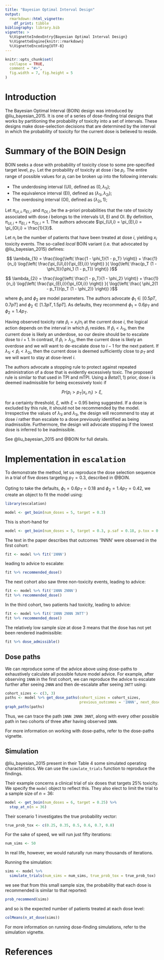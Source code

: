 ```yaml
---
title: "Bayesian Optimal Interval Design"
output: 
  rmarkdown::html_vignette:
    df_print: tibble
bibliography: library.bib
vignette: >
  %\VignetteIndexEntry{Bayesian Optimal Interval Design}
  %\VignetteEngine{knitr::rmarkdown}
  %\VignetteEncoding{UTF-8}
---
```


```r
knitr::opts_chunk$set(
  collapse = TRUE,
  comment = "#>",
  fig.width = 7, fig.height = 5
)
```

# Introduction
The Bayesian Optimal Interval (BOIN) design was introduced by @liu_bayesian_2015.
It is one of a series of dose-finding trial designs that works by partitioning the probability of toxicity into a set of intervals.
These designs make dose-selection decisions that are determined by the interval in which the probability of toxicity for the current dose is believed to reside.


# Summary of the BOIN Design
BOIN seeks a dose with probability of toxicity close to some pre-specified target level, $p_T$.
Let the probability of toxicity at dose $i$ be $p_i$.
The entire range of possible values for $p_i$ can be broken up into the following intervals: 

* The underdosing interval (UI), defined as $(0, \lambda_{1i})$;
* The equivalence interval (EI), defined as $(\lambda_{1i}, \lambda_{2i})$;
* The overdosing interval (OI), defined as $(\lambda_{2i}, 1)$;

Let $\pi_{UI,i}, \pi_{EI,i}$ and $\pi_{OI,i}$ be the a-priori probabilities that the rate of toxicity associated with dose $i$ belongs to the intervals UI, EI and OI.
By definition, $\pi_{UI,i} + \pi_{EI,i} + \pi_{OI,i} = 1$.
The authors advocate $\pi_{UI,i} = \pi_{EI,i} = \pi_{OI,i} = \frac{1}{3}$.

Let $n_i$ be the number of patients that have been treated at dose $i$, yielding $x_i$ toxicity events.
The so-called _local_ BOIN variant (i.e. that advocated by @liu_bayesian_2015) defines: 

$$ \lambda_{1i} = \frac{\log{\left( \frac{1 - \phi_1}{1 - p_T} \right)} + \frac{1}{n_i} \log{\left( \frac{\pi_{UI,i}}{\pi_{EI,i}} \right)} }{ \log{\left( \frac{p_T (1 - \phi_1)}{\phi_1 (1 - p_T)} \right)} }$$

$$ \lambda_{2i} = \frac{\log{\left( \frac{1 - p_T}{1 - \phi_2} \right)} + \frac{1}{n_i} \log{\left( \frac{\pi_{EI,i}}{\pi_{OI,i}} \right)} }{ \log{\left( \frac{ \phi_2(1 - p_T)}{p_T (1 - \phi_2)} \right)} }$$

where $\phi_1$ and $\phi_2$ are model parameters.
The authors advocate $\phi_1 \in \left[ 0.5pT, 0.7pT \right]$ and $\phi_2 \in \left[ 1.3pT, 1.5pT \right]$.
As defaults, they recommend $\phi_1 = 0.6p_T$ and $\phi_2 = 1.4p_T$.

Having observed toxicity rate $\hat{p}_i = x_i / n_i$ at the current dose $i$, the logical action depends on the interval in which $\hat{p}_i$ resides. 
If $\hat{p}_i < \lambda_{1i}$, then the current dose is likely an underdose, so our desire should be to escalate dose to $i+1$.
In contrast, if $\hat{p}_i > \lambda_{2i}$, then the current dose is likely an overdose and we will want to de-escalate dose to $i-1$ for the next patient.
If $\lambda_{1i} < \hat{p}_i < \lambda_{2i}$, then the current dose is deemed sufficiently close to $p_T$ and we will want to stay at dose-level $i$.

The authors advocate a stopping rule to protect against repeated administration of a dose that is evidently excessively toxic.
The proposed rule is similar to that used in TPI and mTPI.
Using a $Beta(1, 1)$ prior, dose $i$ is deemed inadmissible for being excessively toxic if

$$ Pr(p_{i} > p_{T} | x_i, n_i) > \xi,$$

for a certainty threshold, $\xi$, with $\xi = 0.95$ being suggested.
If a dose is excluded by this rule, it should not be recommended by the model.
Irrespective the values of $\lambda_{1i}$ and $\lambda_{1i}$, the design will recommend to stay at dose $i$ rather than escalate to a dose previously identified as being inadmissible.
Furthermore, the design will advocate stopping if the lowest dose is inferred to be inadmissible.

See @liu_bayesian_2015 and @BOIN for full details.



# Implementation in `escalation`
To demonstrate the method, let us reproduce the dose selection sequence in a trial of five doses targeting $p_T = 0.3$, described in @BOIN. 

Opting to take the defaults, $\phi_1 = 0.6 p_T = 0.18$ and $\phi_2 = 1.4 p_T = 0.42$, we create an object to fit the model using:
```r
library(escalation)

model <- get_boin(num_doses = 5, target = 0.3)
```

This is short-hand for 
```r
model <- get_boin(num_doses = 5, target = 0.3, p.saf = 0.18, p.tox = 0.42)
```

The text in the paper describes that outcomes '1NNN' were observed in the first cohort:
```r
fit <- model %>% fit('1NNN')
```

leading to advice to escalate:
```r
fit %>% recommended_dose()
```

The next cohort also saw three non-toxicity events, leading to advice:

```r
fit <- model %>% fit('1NNN 2NNN')
fit %>% recommended_dose()
```

In the third cohort, two patients had toxicity, leading to advice:

```r
fit <- model %>% fit('1NNN 2NNN 3NTT')
fit %>% recommended_dose()
```

The relatively low sample size at dose 3 means that the dose has not yet been rendered inadmissible:

```r
fit %>% dose_admissible()
```

## Dose paths
We can reproduce some of the advice above using dose-paths to exhaustively calculate all possible future model advice.
For example, after observing `1NNN` in the first cohort, we can reproduce the advice to escalate further after seeing `2NNN` and then de-escalate after seeing `3NTT` using:

```r
cohort_sizes <- c(3, 3)
paths <- model %>% get_dose_paths(cohort_sizes = cohort_sizes, 
                                  previous_outcomes = '1NNN', next_dose = 2)
graph_paths(paths)
```

Thus, we can trace the path `1NNN 2NNN 3NNT`, along with every other possible path in two cohorts of three after having observed `1NNN`.

For more information on working with dose-paths, refer to the dose-paths vignette.


## Simulation
@liu_bayesian_2015 present in their Table 4 some simulated operating characteristics.
We can use the `simulate_trials` function to reproduce the findings.

Their example concerns a clinical trial of six doses that targets 25% toxicity.
We specify the `model` object to reflect this.
They also elect to limit the trial to a sample size of $n=36$:

```r
model <- get_boin(num_doses = 6, target = 0.25) %>% 
  stop_at_n(n = 36)
```

Their scenario 1 investigates the true probability vector:
```r
true_prob_tox <- c(0.25, 0.35, 0.5, 0.6, 0.7, 0.8)
```

For the sake of speed, we will run just fifty iterations:

```r
num_sims <- 50
```

In real life, however, we would naturally run many thousands of iterations.

Running the simulation:

```r
sims <- model %>% 
  simulate_trials(num_sims = num_sims, true_prob_tox = true_prob_tox)
```

we see that from this small sample size, the probability that each dose is recommended is similar to that reported:
```r
prob_recommend(sims)
```

and so is the expected number of patients treated at each dose level:
```r
colMeans(n_at_dose(sims))
```

For more information on running dose-finding simulations, refer to the simulation vignette.


# References
